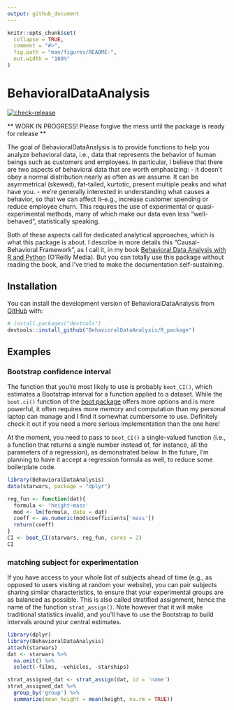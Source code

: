 ```yaml
---
output: github_document
---
```


<!-- README.md is generated from README.Rmd. Please edit that file -->

```r
knitr::opts_chunk$set(
  collapse = TRUE,
  comment = "#>",
  fig.path = "man/figures/README-",
  out.width = "100%"
)
```

# BehavioralDataAnalysis

<!-- badges: start -->
[![check-release](https://github.com/BehavioralDataAnalysis/R_package/actions/workflows/check-release.yaml/badge.svg)](https://github.com/BehavioralDataAnalysis/R_package/actions/workflows/check-release.yaml)
<!-- badges: end -->

** WORK IN PROGRESS! Please forgive the mess until the package is ready for release **


The goal of BehavioralDataAnalysis is to provide functions to help you analyze behavioral data, i.e., data that represents the behavior of human beings such as customers and employees. In particular, I believe that there are two aspects of behavioral data that are worth emphasizing: 
- it doesn't obey a normal distribution nearly as often as we assume. It can be asymmetrical (skewed), fat-tailed, kurtotic, present multiple peaks and what have you. 
- we're generally interested in understanding what causes a behavior, so that we can affect it--e.g., increase customer spending or reduce employee churn. This requires the use of experimental or quasi-experimental methods, many of which make our data even less "well-behaved", statistically speaking. 

Both of these aspects call for dedicated analytical approaches, which is what this package is about. I describe in more details this "Causal-Behavioral Framework", as I call it, in my book [Behavioral Data Analysis with R and Python](https://smile.amazon.com/Behavioral-Data-Analysis-Python-Customer-Driven-ebook/dp/B0979QYPWD/) (O'Reilly Media). But you can totally use this package without reading the book, and I've tried to make the documentation self-sustaining. 

## Installation

You can install the development version of BehavioralDataAnalysis from [GitHub](https://github.com/) with:

``` r
# install.packages("devtools")
devtools::install_github("BehavioralDataAnalysis/R_package")
```

## Examples

### Bootstrap confidence interval

The function that you're most likely to use is probably `boot_CI()`, which estimates a Bootstrap interval for a function applied to a dataset. While the `boot.ci()` function of the [boot package]('https://cran.r-project.org/web/packages/boot/index.html') offers more options and is more powerful, it often requires more memory and computation than my personal laptop can manage and I find it somewhat cumbersome to use. Definitely check it out if you need a more serious implementation than the one here!

At the moment, you need to pass to `boot_CI()` a single-valued function (i.e., a function that returns a single number instead of, for instance, all the parameters of a regression), as demonstrated below. In the future, I'm planning to have it accept a regression formula as well, to reduce some boilerplate code.

```r
library(BehavioralDataAnalysis)
data(starwars, package = "dplyr")

reg_fun <- function(dat){
  formula <- 'height~mass'
  mod <- lm(formula, data = dat)
  coeff <- as.numeric(mod$coefficients['mass'])
  return(coeff)
}
CI <- boot_CI(starwars, reg_fun, cores = 2)
CI
```

### matching subject for experimentation

If you have access to your whole list of subjects ahead of time (e.g., as opposed to users visiting at random your website), you can pair subjects sharing similar characteristics, to ensure that your experimental groups are as balanced as possible. This is also called stratified assignment, hence the name of the function `strat_assign()`. Note however that it will make traditional statistics invalid, and you'll have to use the Bootstrap to build intervals around your central estimates. 

```r
library(dplyr)
library(BehavioralDataAnalysis)
attach(starwars)
dat <- starwars %>%
  na.omit() %>%
  select(-films, -vehicles, -starships)

strat_assigned_dat <- strat_assign(dat, id = 'name')
strat_assigned_dat %>% 
  group_by('group') %>% 
  summarize(mean_height = mean(height, na.rm = TRUE))

```

